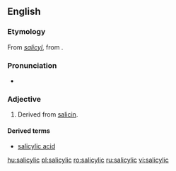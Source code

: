 ==English==

===Etymology===
From ''[[salicyl]]'', from {{etyl|la|en}} {{term|salix||willow tree|lang=la}}.

===Pronunciation===
* {{IPA|/sælɪˈsɪlɪk/}}

===Adjective===
{{en-adj}}

# Derived from [[salicin]].

====Derived terms====
* [[salicylic acid]]

[[hu:salicylic]]
[[pl:salicylic]]
[[ro:salicylic]]
[[ru:salicylic]]
[[vi:salicylic]]